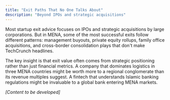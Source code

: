 ```yaml
---
title: "Exit Paths That No One Talks About"
description: "Beyond IPOs and strategic acquisitions"
---
```


Most startup exit advice focuses on IPOs and strategic acquisitions by large corporations. But in MENA, some of the most successful exits follow different patterns: management buyouts, private equity rollups, family office acquisitions, and cross-border consolidation plays that don't make TechCrunch headlines.

The key insight is that exit value often comes from strategic positioning rather than just financial metrics. A company that dominates logistics in three MENA countries might be worth more to a regional conglomerate than its revenue multiples suggest. A fintech that understands Islamic banking regulations might be invaluable to a global bank entering MENA markets.

*[Content to be developed]*
